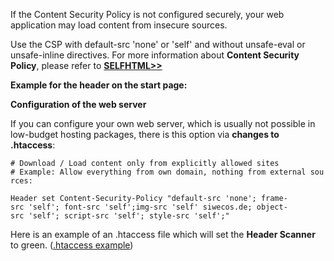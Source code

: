 If the Content Security Policy is not configured securely, your web application may load content from insecure sources.

Use the CSP with default-src 'none' or 'self' and without unsafe-eval or unsafe-inline directives. For more information about '''Content Security Policy''', please refer to '''[https://wiki.selfhtml.org/wiki/Sicherheit/Content_Security_Policy SELFHTML>>]'''

'''Example for the header on the start page:'''

 <meta http-equiv="Content-Security-Policy" content="default-src 'self'; script-src 'self'">
 <meta http-equiv="X-Content-Security-Policy" content="default-src 'self'; script-src 'self'">
 <meta http-equiv="X-WebKit-CSP" content="default-src 'self'; script-src 'self'">

'''Configuration of the web server'''

If you can configure your own web server, which is usually not possible in low-budget hosting packages, there is this option via '''changes to .htaccess''':

 # Download / Load content only from explicitly allowed sites
 # Example: Allow everything from own domain, nothing from external sources:

 Header set Content-Security-Policy "default-src 'none'; frame-src 'self'; font-src 'self';img-src 'self' siwecos.de; object-src 'self'; script-src 'self'; style-src 'self';"

Here is an example of an .htaccess file which will set the '''Header Scanner''' to green.
([[Htaccess/EN|.htaccess example]])